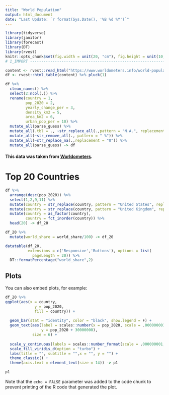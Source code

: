 ```yaml
---
title: "World Population"
output: html_document
date: "Last Update: `r format(Sys.Date(), '%B %d %Y')`"
---
```


```r
library(tidyverse)
library(janitor)
library(forecast)
library(DT)
library(rvest)
knitr::opts_chunk$set(fig.width = unit(20, "cm"), fig.height = unit(10, "cm"))
# 1_IMPORT ---------------------------------------------------------------------

content <- rvest::read_html("https://www.worldometers.info/world-population/population-by-country/")
df <- rvest::html_table(content) %>% pluck(1)

df %>% 
  clean_names() %>%
  select(2:ncol(.)) %>% 
  rename(country = 1,
         pop_2020 = 2,
         yearly_change_per = 3,
         density_km2 = 5,
         area_km2 = 6,
         urban_pop_per = 10) %>% 
  mutate_all(parse_guess) %>% 
  mutate_all(.tbl = ., ~str_replace_all(.,pattern = "N.A.", replacement = "0")) %>% 
  mutate_all(~str_remove_all(., pattern = " %")) %>% 
  mutate_all(~str_replace_na(.,replacement = "0")) %>% 
  mutate_all(parse_guess) -> df

```
#### This data was taken from [Worldometers](<https://www.worldometers.info/world-population/population-by-country/>).

# Top 20 Countries


```r
df %>% 
  arrange(desc(pop_2020)) %>% 
  select(1,2,9,11) %>% 
  mutate(country = str_replace(country, pattern = "United States", replacement = "USA")) %>% 
  mutate(country = str_replace(country, pattern = "United Kingdom", replacement = "UK")) %>%
  mutate(country = as_factor(country),
         country = fct_inorder(country)) %>%
  head(20) -> df_20

df_20 %>% 
  mutate(world_share = world_share/100) -> df_20

datatable(df_20, 
          extensions = c('Responsive','Buttons'), options = list(
            pageLength = 20)) %>% 
  DT::formatPercentage("world_share",2)
```

## Plots

You can also embed plots, for example:

```r

df_20 %>% 
ggplot(aes(x = country,
             y = pop_2020,
             fill = country)) +
  
  geom_bar(stat = "identity", color = "black", show.legend = F) +
  geom_text(aes(label = scales::number(x = pop_2020, scale = .000000001, accuracy = .01),
                y = pop_2020 + 30000000),
            size = 6) +
  
  scale_y_continuous(labels = scales::number_format(scale = .000000001, suffix = " B", accuracy = .1)) +
  scale_fill_viridis_d(option = "turbo") +
  labs(title = "", subtitle = "",x = "", y = "") +
  theme_classic() +
  theme(axis.text = element_text(size = 14)) -> p1

p1

```

Note that the `echo = FALSE` parameter was added to the code chunk to prevent printing of the R code that generated the plot.
